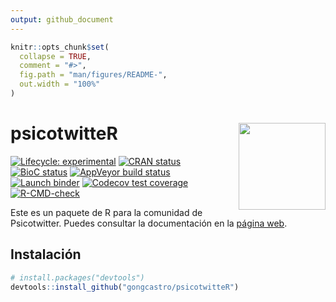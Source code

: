 ```yaml
---
output: github_document
---
```


<!-- README.md is generated from README.Rmd. Please edit that file -->

```r
knitr::opts_chunk$set(
  collapse = TRUE,
  comment = "#>",
  fig.path = "man/figures/README-",
  out.width = "100%"
)
```

# psicotwitteR <a href='https://gongcastro.github.io/psicotwitteR'><img src='man/figures/logo.png' align="right" height="139" /></a>

<!-- badges: start -->
[![Lifecycle: experimental](https://img.shields.io/badge/lifecycle-experimental-orange.svg)](https://lifecycle.r-lib.org/articles/stages.html#experimental)
[![CRAN status](https://www.r-pkg.org/badges/version/psicotwitteR)](https://CRAN.R-project.org/package=psicotwitteR)
[![BioC status](http://www.bioconductor.org/shields/build/release/bioc/psicotwitteR.svg)](https://bioconductor.org/checkResults/release/bioc-LATEST/psicotwitteR)
[![AppVeyor build status](https://ci.appveyor.com/api/projects/status/github/gongcastro/psicotwitteR?branch=master&svg=true)](https://ci.appveyor.com/project/gongcastro/psicotwitteR)
[![Launch binder](https://mybinder.org/badge_logo.svg)](https://mybinder.org/v2/gh/gongcastro/psicotwitteR/master)
[![Codecov test coverage](https://codecov.io/gh/gongcastro/psicotwitteR/branch/master/graph/badge.svg)](https://codecov.io/gh/gongcastro/psicotwitteR?branch=master)
[![R-CMD-check](https://github.com/gongcastro/psicotwitteR/workflows/R-CMD-check/badge.svg)](https://github.com/gongcastro/psicotwitteR/actions)
<!-- badges: end -->

Este es un paquete de R para la comunidad de Psicotwitter. Puedes consultar la documentación en la [página web](gongcastro.github.io/psicotwitteR).

## Instalación

```r
# install.packages("devtools")
devtools::install_github("gongcastro/psicotwitteR")
```
